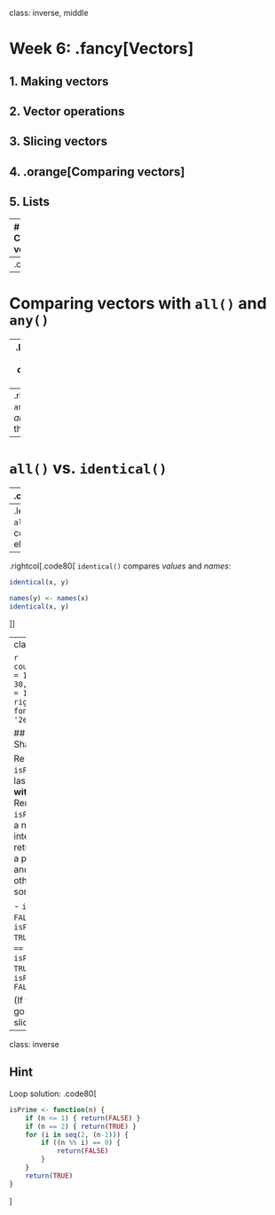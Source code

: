 
class: inverse, middle

# Week 6: .fancy[Vectors]

## 1. Making vectors
## 2. Vector operations
## 3. Slicing vectors
## 4. .orange[Comparing vectors]
## 5. Lists

---
# Comparing vectors

Check if 2 vectors are the same:

.code80[
```r
x <- c(1, 2, 3)
y <- c(1, 2, 3)
```
```r
x == y
```
]
--
.code80[
```r
x == y
```
]

---
# Comparing vectors with `all()` and `any()`

--
.leftcol[.code80[
`all()`: Check if _all_ elements are the same
```r
x <- c(1, 2, 3)
y <- c(1, 2, 3)
all(x == y)
```
```r
x <- c(1, 2, 3)
y <- c(-1, 2, 3)
all(x == y)
```
]]
--
.rightcol[.code80[
`any()`: Check if _any_ elements are the same
```r
x <- c(1, 2, 3)
y <- c(1, 2, 3)
any(x == y)
```
```r
x <- c(1, 2, 3)
y <- c(-1, 2, 3)
any(x == y)
```
]]

---
# `all()` vs. `identical()`

--
.code80[
```r
x <- c(1, 2, 3)
y <- c(1, 2, 3)
names(x) <- c('a', 'b', 'c')
names(y) <- c('one', 'two', 'three')
```
]
--
.leftcol[.code80[
`all()` only compares the element _values_:
```r
all(x == y)
```
]]
--
.rightcol[.code80[
`identical()` compares _values_ and _names_:
```r
identical(x, y)
```
```r
names(y) <- names(x)
identical(x, y)
```
]]

---
class: inverse

```r
countdown(minutes = 15,
          warn_when = 30,
          update_every = 1,
          top = 0,
          right = 0,
          font_size = '2em')
```

## Think-Pair-Share

Re-write `isPrime(n)` from last week, but **without loops!**. Remember, `isPrime(n)` takes a non-negative integer, `n`, and returns `TRUE` if it is a prime number and `FALSE` otherwise. Here's some test cases:

- `isPrime(1) == FALSE`
- `isPrime(2) == TRUE`
- `isPrime(7) == TRUE`
- `isPrime(13) == TRUE`
- `isPrime(14) == FALSE`

(If you're stuck, go to the next slide for a hint)

---
class: inverse

## Hint

Loop solution:
.code80[
```r
isPrime <- function(n) {
    if (n <= 1) { return(FALSE) }
    if (n == 2) { return(TRUE) }
    for (i in seq(2, (n-1))) {
        if ((n %% i) == 0) {
            return(FALSE)
        }
    }
    return(TRUE)
}
```
]
